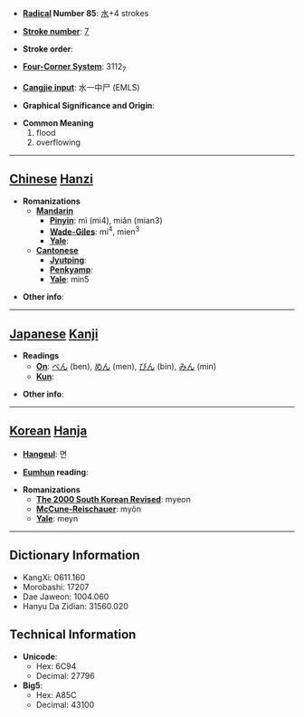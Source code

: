 * '''[[Wiktionary:Chinese radical index| Radical]] Number 85''': [[Wiktionary:Chinese radical index 水|水]]+4 strokes

* '''[[Wiktionary:Chinese total strokes index|Stroke number]]''': [[Wiktionary:Chinese total strokes index 7|7]]

* '''Stroke order''': 

* '''[[Wiktionary:Chinese four corner index|Four-Corner System]]''': 3112<sub>7</sub>

* '''[[Wiktionary:Chinese Cangjie index|Cangjie input]]''': 水一中尸 (EMLS)

* '''Graphical Significance and Origin''': 

* '''Common Meaning'''
*#flood
*# overflowing


----

== [[Chinese]] [[Hanzi]] ==

* '''Romanizations'''
** '''[[Mandarin]]'''
*** '''[[Pinyin]]''': mì (mi4), miǎn (mian3)
*** '''[[Wade-Giles]]''': mi<sup>4</sup>, mien<sup>3</sup>
*** '''[[Yale]]''': 
** '''[[Cantonese]]'''
*** '''[[Jyutping]]''':
*** '''[[Penkyamp]]''': 
*** '''[[Yale]]''': min5

* '''Other info''': 

----

== [[Japanese]] [[Kanji]] ==

* '''Readings'''
** '''[[On]]''': [[べん]] (ben), [[めん]] (men), [[びん]] (bin), [[みん]] (min)
** '''[[Kun]]''': 

* '''Other info''':  

----

== [[Korean]] [[Hanja]] ==

* '''[[Hangeul]]''': 면

* '''[[Eumhun]] reading''': 

* '''Romanizations'''
** '''[[The 2000 South Korean Revised Romanization|The 2000 South Korean Revised]]''': myeon
** '''[[McCune-Reischauer]]''': myŏn
** '''[[Yale]]''': meyn

----

== Dictionary Information ==

* KangXi: 0611.160
* Morobashi: 17207
* Dae Jaweon: 1004.060
* Hanyu Da Zidian: 31560.020

== Technical Information ==

* '''Unicode''':
** Hex: 6C94
** Decimal: 27796
* '''Big5''':
** Hex: A85C
** Decimal: 43100
